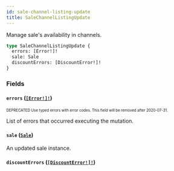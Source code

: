 ```yaml
---
id: sale-channel-listing-update
title: SaleChannelListingUpdate
---
```


Manage sale's availability in channels.

```graphql
type SaleChannelListingUpdate {
  errors: [Error!]!
  sale: Sale
  discountErrors: [DiscountError!]!
}
```

### Fields

#### `errors` ([`[Error!]!`](/developer/api-reference/objects/error.mdx))

<sub><sup><span className="deprecatedTag">DEPRECATED</span> Use typed errors with error codes. This field will be removed after 2020-07-31.</sup></sub>

List of errors that occurred executing the mutation.

#### `sale` ([`Sale`](/developer/api-reference/objects/sale.mdx))

An updated sale instance.

#### `discountErrors` ([`[DiscountError!]!`](/developer/api-reference/objects/discount-error.mdx))
